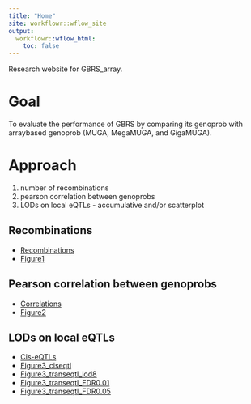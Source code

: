 ```yaml
---
title: "Home"
site: workflowr::wflow_site
output:
  workflowr::wflow_html:
    toc: false
---
```


Research website for GBRS_array.

# Goal
To evaluate the performance of GBRS by comparing its genoprob with arraybased genoprob (MUGA, MegaMUGA, and GigaMUGA).

# Approach
1. number of recombinations
2. pearson correlation between genoprobs
3. LODs on local eQTLs - accumulative and/or scatterplot

## Recombinations
* [Recombinations](Recombination.html)
* [Figure1](Figure1.html)

## Pearson correlation between genoprobs
* [Correlations](Correlation.html)
* [Figure2](Figure2.html)

## LODs on local eQTLs
* [Cis-eQTLs](Cis-eQTL.html)
* [Figure3_ciseqtl](Figure3_ciseqtl.html)
* [Figure3_transeqtl_lod8](Figure3_transeqtl_lod8.html)
* [Figure3_transeqtl_FDR0.01](Figure3_transeqtl_FDR0.01.html)
* [Figure3_transeqtl_FDR0.05](Figure3_transeqtl_FDR0.05.html)
